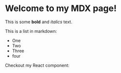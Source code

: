 # Welcome to my MDX page!
 
This is some **bold** and _italics_ text.
 
This is a list in markdown:
 
- One
- Two
- Three
- four
 
Checkout my React component: